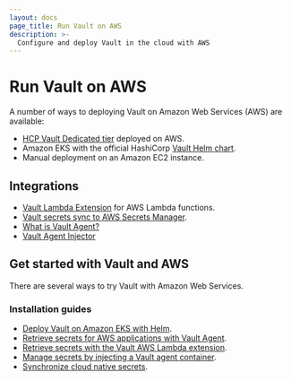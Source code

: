 ```yaml
---
layout: docs
page_title: Run Vault on AWS
description: >-
  Configure and deploy Vault in the cloud with AWS
---
```


# Run Vault on AWS

A number of ways to deploying Vault on Amazon Web Services (AWS) are available:

- [HCP Vault Dedicated tier](https://portal.cloud.hashicorp.com) deployed on AWS.
- Amazon EKS with the official HashiCorp [Vault Helm chart](/vault/docs/deploy/kubernetes/helm).
- Manual deployment on an Amazon EC2 instance.

## Integrations

- [Vault Lambda Extension](/vault/docs/platform/lambda) for AWS Lambda functions.
- [Vault secrets sync to AWS Secrets Manager](/vault/docs/sync/awssm).
- [What is Vault Agent?](/vault/docs/agent-and-proxy/agent)
- [Vault Agent Injector](/vault/docs/deploy/kubernetes/injector)

## Get started with Vault and AWS

There are several ways to try Vault with Amazon Web Services.

### Installation guides

- [Deploy Vault on Amazon EKS with Helm](/vault/docs/deploy/aws/eks).
- [Retrieve secrets for AWS applications with Vault Agent](/vault/tutorials/vault-agent/agent-aws).
- [Retrieve secrets with the Vault AWS Lambda extension](/vault/tutorials/app-integration/intro-vault-aws-lambda-extension).
- [Manage secrets by injecting a Vault agent container](/vault/tutorials/kubernetes/kubernetes-sidecar).
- [Synchronize cloud native secrets](/vault/tutorials/enterprise/enable-secrets-sync).